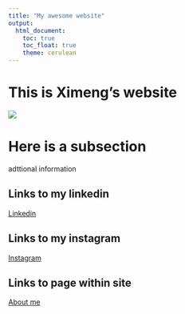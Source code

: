 ```yaml
---
title: "My awesome website"
output: 
  html_document:
    toc: true
    toc_float: true
    theme: cerulean
---
```


# This is Ximeng's website
<img src="images/cocktail.jpeg">

# Here is a subsection
adttional information 

## Links to my linkedin
[Linkedin](https://www.linkedin.com/in/ximeng-zhao-761234142/)

## Links to my instagram
[Instagram](https://www.instagram.com/xim0329/)

## Links to page within site
[About me](about.html)
